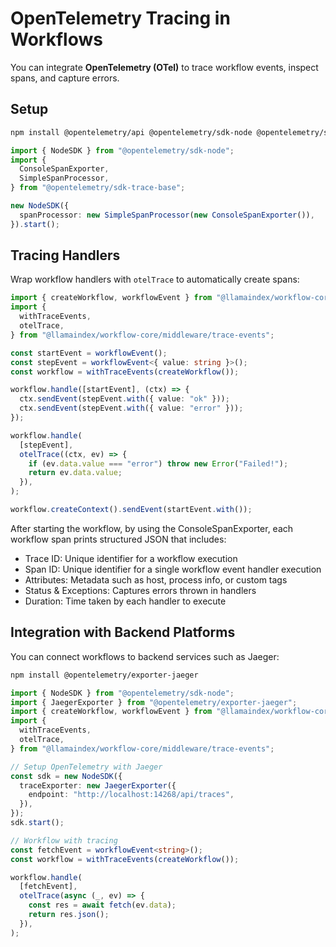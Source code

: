 # OpenTelemetry Tracing in Workflows

You can integrate **OpenTelemetry (OTel)** to trace workflow events, inspect spans, and capture errors.

## Setup

```bash
npm install @opentelemetry/api @opentelemetry/sdk-node @opentelemetry/sdk-trace-base
```

```ts
import { NodeSDK } from "@opentelemetry/sdk-node";
import {
  ConsoleSpanExporter,
  SimpleSpanProcessor,
} from "@opentelemetry/sdk-trace-base";

new NodeSDK({
  spanProcessor: new SimpleSpanProcessor(new ConsoleSpanExporter()),
}).start();
```

## Tracing Handlers

Wrap workflow handlers with `otelTrace` to automatically create spans:

```ts
import { createWorkflow, workflowEvent } from "@llamaindex/workflow-core";
import {
  withTraceEvents,
  otelTrace,
} from "@llamaindex/workflow-core/middleware/trace-events";

const startEvent = workflowEvent();
const stepEvent = workflowEvent<{ value: string }>();
const workflow = withTraceEvents(createWorkflow());

workflow.handle([startEvent], (ctx) => {
  ctx.sendEvent(stepEvent.with({ value: "ok" }));
  ctx.sendEvent(stepEvent.with({ value: "error" }));
});

workflow.handle(
  [stepEvent],
  otelTrace((ctx, ev) => {
    if (ev.data.value === "error") throw new Error("Failed!");
    return ev.data.value;
  }),
);

workflow.createContext().sendEvent(startEvent.with());
```

After starting the workflow, by using the ConsoleSpanExporter, each workflow span prints structured JSON that includes:

- Trace ID: Unique identifier for a workflow execution
- Span ID: Unique identifier for a single workflow event handler execution
- Attributes: Metadata such as host, process info, or custom tags
- Status & Exceptions: Captures errors thrown in handlers
- Duration: Time taken by each handler to execute

## Integration with Backend Platforms

You can connect workflows to backend services such as Jaeger:

```bash
npm install @opentelemetry/exporter-jaeger
```

```ts
import { NodeSDK } from "@opentelemetry/sdk-node";
import { JaegerExporter } from "@opentelemetry/exporter-jaeger";
import { createWorkflow, workflowEvent } from "@llamaindex/workflow-core";
import {
  withTraceEvents,
  otelTrace,
} from "@llamaindex/workflow-core/middleware/trace-events";

// Setup OpenTelemetry with Jaeger
const sdk = new NodeSDK({
  traceExporter: new JaegerExporter({
    endpoint: "http://localhost:14268/api/traces",
  }),
});
sdk.start();

// Workflow with tracing
const fetchEvent = workflowEvent<string>();
const workflow = withTraceEvents(createWorkflow());

workflow.handle(
  [fetchEvent],
  otelTrace(async (_, ev) => {
    const res = await fetch(ev.data);
    return res.json();
  }),
);
```
